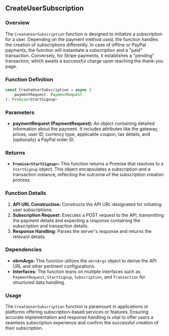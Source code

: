 ## CreateUserSubscription

### Overview
The `CreateUserSubscription` function is designed to initialize a subscription for a user. Depending on the payment method used, the function handles the creation of subscriptions differently. In case of offline or PayPal payments, the function will instantiate a subscription and a "paid" transaction. Conversely, for Stripe payments, it establishes a "pending" transaction, which awaits a successful charge upon reaching the thank-you page.

### Function Definition
```typescript
const CreateUserSubscription = async (
    paymentRequest: PaymentRequest
): Promise<StartSignup>
```

### Parameters
- **paymentRequest (PaymentRequest):** An object containing detailed information about the payment. It includes attributes like the gateway, prices, user ID, currency type, applicable coupon, tax details, and (optionally) a PayPal order ID.

### Returns
- **`Promise<StartSignup>`:** This function returns a Promise that resolves to a `StartSignup` object. This object encapsulates a subscription and a transaction instance, reflecting the outcome of the subscription creation process.

### Function Details
1. **API URL Construction:** Constructs the API URL designated for initiating user subscriptions.
2. **Subscription Request:** Executes a POST request to the API, transmitting the payment details and expecting a response containing the subscription and transaction details.
3. **Response Handling:** Parses the server's response and returns the relevant details.

### Dependencies
- **obrnArgs:** This function utilizes the `obrnArgs` object to derive the API URL and other pertinent configurations.
- **Interfaces:** The function leans on multiple interfaces such as `PaymentRequest`, `StartSignup`, `Subscription`, and `Transaction` for structured data handling.

### Usage
The `CreateUserSubscription` function is paramount in applications or platforms offering subscription-based services or features. Ensuring accurate implementation and response handling is vital to offer users a seamless subscription experience and confirm the successful creation of their subscription.

